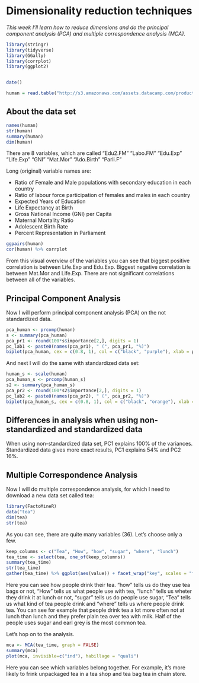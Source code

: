 # **Dimensionality reduction techniques**

*This week I'll learn how to reduce dimensions and do the principal component analysis (PCA) and multiple correspondence analysis (MCA).*

```r
library(stringr)
library(tidyverse)
library(GGally)
library(corrplot)
library(ggplot2)


date()

human = read.table("http://s3.amazonaws.com/assets.datacamp.com/production/course_2218/datasets/human2.txt", sep=",", header=TRUE)
```

## About the data set

```r
names(human)
str(human)
summary(human)
dim(human)
```

There are 8 variables, which are called
"Edu2.FM"   "Labo.FM"   "Edu.Exp"   "Life.Exp" 
"GNI"       "Mat.Mor"   "Ado.Birth" "Parli.F"   

Long (original) variable names are:

* Ratio of Female and Male populations with secondary education in each country
* Ratio of labour force participation of females and males in each country
* Expected Years of Education
* Life Expectancy at Birth
* Gross National Income (GNI) per Capita
* Maternal Mortality Ratio
* Adolescent Birth Rate
* Percent Representation in Parliament

```r
ggpairs(human)
cor(human) %>% corrplot
```

From this visual overview of the variables you can see that biggest positive correlation is between Life.Exp and Edu.Exp. Biggest negative correlation is between Mat.Mor and Life.Exp. There are not significant correlations between all of the variables.

## Principal Component Analysis

Now I will perform principal component analysis (PCA) on the not standardized data.

```r
pca_human <- prcomp(human)
s <- summary(pca_human)
pca_pr1 <- round(100*s$importance[2,], digits = 1)
pc_lab1 <- paste0(names(pca_pr1), " (", pca_pr1, "%)")
biplot(pca_human, cex = c(0.8, 1), col = c("black", "purple"), xlab = pc_lab1[1], ylab = pc_lab1[2])
```

And next I will do the same with standardized data set:

```r
human_s <- scale(human)
pca_human_s <- prcomp(human_s)
s2 <- summary(pca_human_s)
pca_pr2 <- round(100*s2$importance[2,], digits = 1)
pc_lab2 <- paste0(names(pca_pr2), " (", pca_pr2, "%)")
biplot(pca_human_s, cex = c(0.8, 1), col = c("black", "orange"), xlab = pc_lab2[1], ylab = pc_lab2[2])

```

## Differences in analysis when using non-standardized and standardized data

When using non-standardized data set, PC1 explains 100% of the variances. Standardized data gives more exact results, PC1 explains 54% and PC2 16%.

## Multiple Correspondence Analysis
Now I will do multiple correspondence analysis, for which I need to download a new data set called tea:

```r
library(FactoMineR)
data("tea")
dim(tea)
str(tea)

```

As you can see, there are quite many variables (36). Let's choose only a few.

```r
keep_columns <- c("Tea", "How", "how", "sugar", "where", "lunch")
tea_time <- select(tea, one_of(keep_columns))
summary(tea_time)
str(tea_time)
gather(tea_time) %>% ggplot(aes(value)) + facet_wrap("key", scales = "free") + geom_bar() + theme(axis.text.x = element_text(angle = 45, hjust = 1, size = 8))
```

Here you can see how people drink their tea. "how" tells us do they use tea bags or not, "How" tells us what people use with tea, "lunch" tells us wheter they drink it at lunch or not, "sugar" tells us do people use sugar, "Tea" tells us what kind of tea people drink and "where" tells us where people drink tea. You can see for example that people drink tea a lot more often not at lunch than lunch and they prefer plain tea over tea with milk. Half of the people uses sugar and earl grey is the most common tea.


Let's hop on to the analysis.

```r
mca <- MCA(tea_time, graph = FALSE)
summary(mca)
plot(mca, invisible=c("ind"), habillage = "quali")
```

Here you can see which variables belong together. For example, it's more likely to frink unpackaged tea in a tea shop and tea bag tea in chain store.
